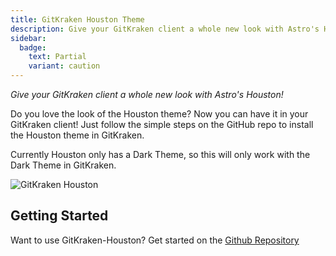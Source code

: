 ```yaml
---
title: GitKraken Houston Theme
description: Give your GitKraken client a whole new look with Astro's Houston!
sidebar:
  badge:
    text: Partial
    variant: caution
---
```


<MXYZRepo title="@matthiesenxyz/gitkraken-houston" githubIntegrationURL='https://github.com/MatthiesenXYZ/gitkraken-houston/'/>

*Give your GitKraken client a whole new look with Astro's Houston!*

Do you love the look of the Houston theme? Now you can have it in your GitKraken client!  Just follow the simple steps on the GitHub repo to install the Houston theme in GitKraken.

Currently Houston only has a Dark Theme, so this will only work with the Dark Theme in GitKraken.

![GitKraken Houston](../../../assets/gitkraken-houston.png)

## Getting Started

Want to use GitKraken-Houston? Get started on the [Github Repository](https://github.com/MatthiesenXYZ/GitKraken-Houston)